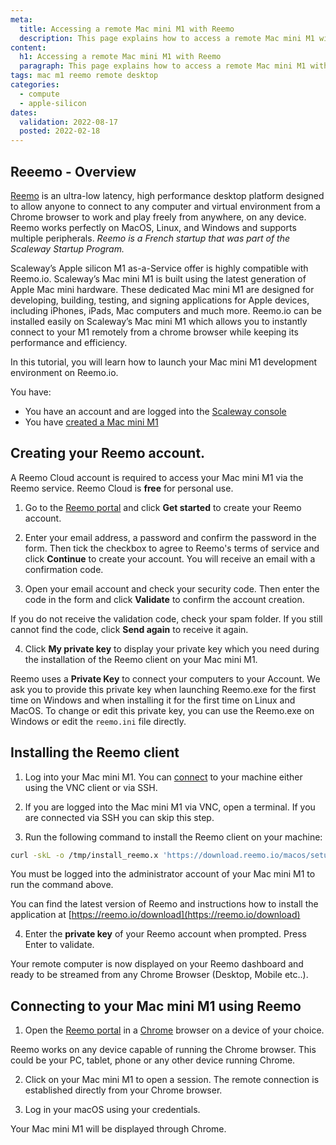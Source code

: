```yaml
---
meta:
  title: Accessing a remote Mac mini M1 with Reemo
  description: This page explains how to access a remote Mac mini M1 with Reemo
content:
  h1: Accessing a remote Mac mini M1 with Reemo
  paragraph: This page explains how to access a remote Mac mini M1 with Reemo
tags: mac m1 reemo remote desktop
categories: 
  - compute
  - apple-silicon
dates:
  validation: 2022-08-17
  posted: 2022-02-18
---
```


## Reeemo - Overview

[Reemo](https://reemo.io/) is an ultra-low latency, high performance desktop platform designed to allow anyone to connect to any computer and virtual environment from a Chrome browser to work and play freely from anywhere, on any device. 
Reemo works perfectly on MacOS, Linux, and Windows and supports multiple peripherals. _Reemo is a French startup that was part of the Scaleway Startup Program._

Scaleway’s Apple silicon M1 as-a-Service offer is highly compatible with Reemo.io. Scaleway’s Mac mini M1 is built using the latest generation of Apple Mac mini hardware.
These dedicated Mac mini M1 are designed for developing, building, testing, and signing applications for Apple devices, including iPhones, iPads, Mac computers and much more. Reemo.io can be installed easily on Scaleway’s Mac mini M1 which allows you to instantly connect to your M1 remotely from a chrome browser while keeping its performance and efficiency.

In this tutorial, you will learn how to launch your Mac mini M1 development environment on Reemo.io.

<Message type="requirement">

You have:
- You have an account and are logged into the [Scaleway console](https://console.scaleway.com)
- You have [created a Mac mini M1](/compute/apple-silicon/how-to/create-mac-mini-m1/)

</Message>

## Creating your Reemo account.

<Message type="tip">

A Reemo Cloud account is required to access your Mac mini M1 via the Reemo service. Reemo Cloud is **free** for personal use.

</Message>

1. Go to the [Reemo portal](https://portal.reemo.io/) and click **Get started** to create your Reemo account.

  <Lightbox src="scaleway-reemo-portal.webp" alt="" />

2. Enter your email address, a password and confirm the password in the form. Then tick the checkbox to agree to Reemo's terms of service and click **Continue** to create your account. You will receive an email with a confirmation code.

3. Open your email account and check your security code. Then enter the code in the form and click **Validate** to confirm the account creation. 

  <Lightbox src="scaleway-reemo-validate.webp" alt="" />

  <Message type="tip">

  If you do not receive the validation code, check your spam folder. If you still cannot find the code, click **Send again** to receive it again.

  </Message>

4. Click **My private key** to display your private key which you need during the installation of the Reemo client on your Mac mini M1. 

  <Message type="important">

  Reemo uses a **Private Key** to connect your computers to your Account. We ask you to provide this private key when launching Reemo.exe for the first time on Windows and
  when installing it for the first time on Linux and MacOS. To change or edit this private key, you can use the Reemo.exe on Windows or edit the `reemo.ini` file directly.

  </Message>

## Installing the Reemo client

1. Log into your Mac mini M1. You can [connect](/compute/apple-silicon/how-to/connect-to-mac-mini-m1/) to your machine either using the VNC client or via SSH. 

2. If you are logged into the Mac mini M1 via VNC, open a terminal. If you are connected via SSH you can skip this step.

3. Run the following command to install the Reemo client on your machine:
  ```sh 
  curl -skL -o /tmp/install_reemo.x 'https://download.reemo.io/macos/setup.x' && sudo bash /tmp/install_reemo.x
  ```
  <Message type="note">

  You must be logged into the administrator account of your Mac mini M1 to run the command above.

  </Message>

  <Message type="tip">
  
  You can find the latest version of Reemo and instructions how to install the application at [https://reemo.io/download](https://reemo.io/download)

  <Lightbox src="scaleway-reemo-download.webp" alt="" />

  </Message>

4. Enter the **private key** of your Reemo account when prompted. Press Enter to validate.

Your remote computer is now displayed on your Reemo dashboard and ready to be streamed from any Chrome Browser (Desktop, Mobile etc..).

## Connecting to your Mac mini M1 using Reemo

1. Open the [Reemo portal](https://portal.reemo.io/) in a [Chrome](https://www.google.com/chrome/) browser on a device of your choice. 

  <Message type="tip">

  Reemo works on any device capable of running the Chrome browser. This could be your PC, tablet, phone or any other device running Chrome.

  </Message>

2. Click on your Mac mini M1 to open a session. The remote connection is established directly from your Chrome browser.

  <Lightbox src="scaleway-reemo-dashboard.webp" alt="" />

3. Log in your macOS using your credentials.

  <Lightbox src="scaleway-reemo-m1.webp" alt="" />

Your Mac mini M1 will be displayed through Chrome.
